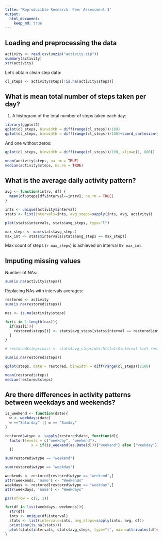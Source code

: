 ```yaml
---
title: "Reproducible Research: Peer Assessment 1"
output: 
  html_document:
    keep_md: true
---
```



## Loading and preprocessing the data
```r
activity <- read.csv(unzip("activity.zip"))
summary(activity)
str(activity)
```

Let's obtain clean step data:

```r
cl_steps <- activity$steps[!is.na(activity$steps)]
```

## What is mean total number of steps taken per day?

1. A histogram of the total number of steps taken each day:

```r
library(ggplot2)
qplot(cl_steps, binwidth = diff(range(cl_steps))/100)
qplot(cl_steps, binwidth = diff(range(cl_steps))/100)+coord_cartesian(ylim=c(0, 500))
```

And one without zeros:
```r
qplot(cl_steps, binwidth = diff(range(cl_steps))/100, xlim=c(1, 800))
```


```r
mean(activity$steps, na.rm = TRUE)
median(activity$steps, na.rm = TRUE)
```


## What is the average daily activity pattern?

```r
avg <- function(intrv, df) {
  mean(df$steps[df$interval==intrv], na.rm = TRUE)
}

ints <- unique(activity$interval)
stats <- list(intervals=ints, avg_steps=sapply(ints, avg, activity))

plot(stats$intervals, stats$avg_steps, type="l")
```

```r
max_steps <- max(stats$avg_steps)
max_int <- stats$intervals[stats$avg_steps == max_steps]
```
Max count of steps (`r max_steps`) is achieved on interval #`r max_int`.


## Imputing missing values

Number of NAs:
```r
sum(is.na(activity$steps))
```

Replacing NAs with intervals averages:
```r
restored <- activity
sum(is.na(restored$steps))

nas <- is.na(activity$steps)

for(i in 1:length(nas)){
  if(nas[i]){
    restored$steps[i] <- stats$avg_steps[stats$interval == restored$interval[i]]
  }
}

# restored$steps[nas] <- stats$avg_steps[which(stats$interval %in% restored$interval[nas])]

sum(is.na(restored$steps))

qplot(steps, data = restored, binwidth = diff(range(cl_steps))/100)

```


```r
mean(restored$steps)
median(restored$steps)
```



## Are there differences in activity patterns between weekdays and weekends?


```r
is_weekend <- function(date){
  w <- weekdays(date)
  w =="Saturday" || w == "Sunday"
}

restored$wtype <- sapply(restored$date, function(d){
  factor(levels = c("weekday", "weekend"),
            x = if(is_weekend(as.Date(d))){"weekend"} else {'weekday'})
  })

sum(restored$wtype == "weekend")

sum(restored$wtype == "weekday")

weekends <- restored[restored$wtype == "weekend",]
attr(weekends, 'name') <- "Weekends"
weekdays <- restored[restored$wtype == "weekday",]
attr(weekdays, 'name') <- "Weekdays"

par(mfrow = c(2, 1))

for(df in list(weekdays, weekends)){
  str(df)
  ints <- unique(df$interval)
  stats <- list(intervals=ints, avg_steps=sapply(ints, avg, df))
  print(any(is.na(stats)))
  plot(stats$intervals, stats$avg_steps, type="l", main=attributes(df)$name)
}

```